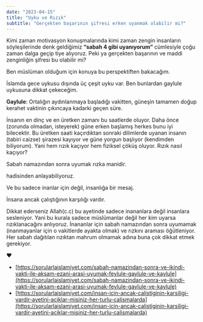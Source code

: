 ```yaml
---
date: "2023-04-15"
title: "Uyku ve Rızık"
subtitle: "Gerçekten başarının şifresi erken uyanmak olabilir mi?"
---
```


Kimi zaman motivasyon konuşmalarında kimi zaman zengin insanların söyleşilerinde
denk geldiğimiz **“sabah 4 gibi uyanıyorum”** cümlesiyle çoğu zaman dalga geçip tiye alıyoruz.
Peki ya gerçekten başarının ve maddi zenginliğin şifresi bu olabilir mi?

Ben müslüman olduğum için konuya bu perspektiften bakacağım.

İslamda gece uykusu dışında üç çeşit uyku var. Ben bunlardan gaylule uykusuna dikkat çekeceğim.

**Gaylule**: Ortalığın aydınlanmaya başladığı vakitten, güneşin tamamen doğup kerahet vaktinin
çıkıncaya kadarki geçen süre.

İnsanın en dinç ve en üretken zamanı bu saatlerde oluyor. Daha önce
(zorunda olmadan, isteyerek) güne erken başlamış herkes bunu iyi bilecektir.
Bu üretken saati kaçırdıktan sonraki dilimlerde uyanan insanın (tabiri caizse)
şirazesi kayıyor ve güne yorgun başlıyor (kendimden biliyorum).
Yani hem rızık kaçıyor hem fiziksel çöküş oluyor. Rızık nasıl kaçıyor?

<Quote caption="Beyhakî, el-âdâb, 1/276; Şarani, Levakıh-u'l-Envar, s. 295">
    Sabah namazından sonra uyumak rızka manidir.
</Quote>

hadisinden anlayabiliyoruz.

Ve bu sadece inanlar için değil, insanlığa bir mesaj.

<Quote caption="Necm, 53/39">
    İnsana ancak çalıştığının karşılığı vardır.
</Quote>

Dikkat ederseniz Allah(c.c) bu ayetinde sadece inananlara değil insanlara sesleniyor.
Yani bu kurala sadece müslümanlar değil her kim uyarsa rızıklanacağını anlıyoruz.
İnananlar için sabah namazından sonra uyumamak (inanmayanlar için o vakitlerde ayakta olmak)
ve rızkını araması öğütleniyor. Her sabah dağıtılan rızıktan mahrum
olmamak adına buna çok dikkat etmek gerekiyor.

❤️

- [https://sorularlaislamiyet.com/sabah-namazindan-sonra-ve-ikindi-vakti-ile-aksam-ezani-arasi-uyumak-feylule-gaylule-ve-kaylule](https://sorularlaislamiyet.com/sabah-namazindan-sonra-ve-ikindi-vakti-ile-aksam-ezani-arasi-uyumak-feylule-gaylule-ve-kaylule)
- [https://sorularlaislamiyet.com/insan-icin-ancak-calistiginin-karsiligi-vardir-ayetini-aciklar-misiniz-her-turlu-calismalarda](https://sorularlaislamiyet.com/insan-icin-ancak-calistiginin-karsiligi-vardir-ayetini-aciklar-misiniz-her-turlu-calismalarda)
